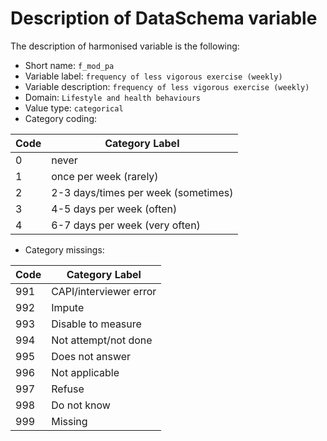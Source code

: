 # Description of DataSchema variable

The description of harmonised variable is the following:

* Short name: `f_mod_pa`
* Variable label: `frequency of less vigorous exercise (weekly)`
* Variable description: `frequency of less vigorous exercise (weekly)`
* Domain: `Lifestyle and health behaviours`
* Value type: `categorical`
* Category coding:

**Code** | **Category Label**
-------- | ------------------
0        | never
1        | once per week (rarely)
2        | 2-3 days/times per week (sometimes)
3        | 4-5 days per week (often)
4        | 6-7 days per week (very often)

* Category missings: 

**Code** | **Category Label**
----| ------------------
991 | CAPI/interviewer error
992 | Impute
993 | Disable to measure
994 | Not attempt/not done
995 | Does not answer
996 | Not applicable
997 | Refuse
998 | Do not know
999 | Missing


